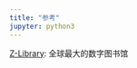 ---
title: "参考"
jupyter: python3
---


[Z-Library](https://1lib.limited/s/?): 全球最大的数字图书馆












